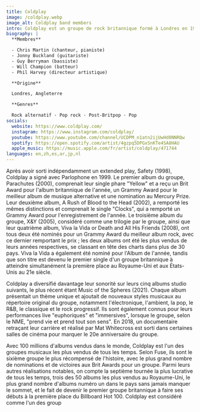 ```yaml
---
title: Coldplay
image: /coldplay.webp
image_alt: Coldplay band members
intro: Coldplay est un groupe de rock britannique formé à Londres en 1997. Il est composé du chanteur et pianiste Chris Martin, du guitariste Jonny Buckland, du bassiste Guy Berryman, du batteur Will Champion et du directeur artistique Phil Harvey. Ils se sont rencontrés à l'University College de Londres et ont commencé à jouer de la musique ensemble de 1997 à 1998, se faisant initialement appeler Big Fat Noises puis Starfish.
biography: |
  **Membres**

  - Chris Martin (chanteur, pianiste)
  - Jonny Buckland (guitariste)
  - Guy Berryman (bassiste)
  - Will Champion (batteur)
  - Phil Harvey (directeur artistique)

  **Origine**

  Londres, Angleterre

  **Genres**

  Rock alternatif · Pop rock · Post-Britpop · Pop
socials:
  website: https://www.coldplay.com/
  instagram: https://www.instagram.com/coldplay/
  youtube: https://www.youtube.com/channel/UCDPM_n1atn2ijUwHd0NNRQw
  spotify: https://open.spotify.com/artist/4gzpq5DPGxSnKTe4SA8HAU
  apple_music: https://music.apple.com/fr/artist/coldplay/471744
languages: en,zh,es,ar,jp,nl
---
```


Après avoir sorti indépendamment un extended play, Safety (1998), Coldplay a signé avec Parlophone en 1999. Le premier album du groupe, Parachutes (2000), comprenait leur single phare "Yellow" et a reçu un Brit Award pour l'album britannique de l'année, un Grammy Award pour le meilleur album de musique alternative et une nomination au Mercury Prize. Leur deuxième album, A Rush of Blood to the Head (2002), a remporté les mêmes distinctions et comprenait le single "Clocks", qui a remporté un Grammy Award pour l'enregistrement de l'année. Le troisième album du groupe, X&Y (2005), considéré comme une trilogie par le groupe, ainsi que leur quatrième album, Viva la Vida or Death and All His Friends (2008), ont tous deux été nominés pour un Grammy Award du meilleur album rock, avec ce dernier remportant le prix ; les deux albums ont été les plus vendus de leurs années respectives, se classant en tête des charts dans plus de 30 pays. Viva la Vida a également été nominé pour l'Album de l'année, tandis que son titre est devenu le premier single d'un groupe britannique à atteindre simultanément la première place au Royaume-Uni et aux États-Unis au 21e siècle.

Coldplay a diversifié davantage leur sonorité sur leurs cinq albums studio suivants, le plus récent étant Music of the Spheres (2021). Chaque album présentait un thème unique et ajoutait de nouveaux styles musicaux au répertoire original du groupe, notamment l'électronique, l'ambient, la pop, le R&B, le classique et le rock progressif. Ils sont également connus pour leurs performances live "euphoriques" et "immersives", lorsque le groupe, selon le NME, "prend vie et prend tout son sens". En 2018, un documentaire retraçant leur carrière et réalisé par Mat Whitecross est sorti dans certaines salles de cinéma pour marquer le 20e anniversaire du groupe.

Avec 100 millions d'albums vendus dans le monde, Coldplay est l'un des groupes musicaux les plus vendus de tous les temps. Selon Fuse, ils sont le sixième groupe le plus récompensé de l'histoire, avec le plus grand nombre de nominations et de victoires aux Brit Awards pour un groupe. Parmi leurs autres réalisations notables, on compte la septième tournée la plus lucrative de tous les temps, trois des 50 albums les plus vendus au Royaume-Uni, le plus grand nombre d'albums numéro un dans le pays sans jamais manquer le sommet, et le fait de devenir le premier groupe britannique à faire ses débuts à la première place du Billboard Hot 100. Coldplay est considéré comme l'un des group
